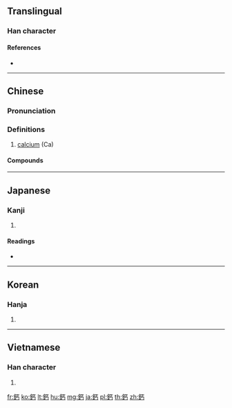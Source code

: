 {{character info/new}}
{{also|钙}}
==Translingual==

===Han character===
{{Han char|rn=167|rad=金|as=04|sn=12|four=81127|canj=CMYS|ids=⿰金丐}}

====References====
* {{Han ref|kx=1299.191|dkj=40254|hdz=64174.060|uh=9223|ud=37411|bh=B674|bd=46708}}

----

==Chinese==
{{zh-forms|s=钙}}

===Pronunciation===
{{zh-pron
|m=gài
|c=koi3
|h=pfs=
|md=
|mn=kài
|w=2ke
|ma=y
|mc=
|oc=
|cat=n
}}

===Definitions===
{{zh-hanzi}}

# [[calcium]] (Ca)

====Compounds====
{{zh-der|氧化鈣|氯化鈣|硫酸鈣|碳酸鈣|磷酸鈣|鈣化作用|鈣片|鈣質}}

{{zh-cat|Chemical elements}}

----

==Japanese==

===Kanji===
{{ja-kanji|grade=|rs=金04}}

# {{defn|lang=ja|sort=金04}}

====Readings====
* {{ja-readings|on=[[かい]] (kai)|kun=[[かるしうむ]] (karushiumu)|nanori=}}

----

==Korean==

===Hanja===
{{ko-hanja|hangeul=개|eumhun=|mr=kae|y=kay}}

# {{defn|lang=ko|sort=金04}}

----

==Vietnamese==

===Han character===
{{vi-hantu|[[cái]]|rs=金04}}

# {{defn|lang=vi|sort=金04}}

[[fr:鈣]]
[[ko:鈣]]
[[lt:鈣]]
[[hu:鈣]]
[[mg:鈣]]
[[ja:鈣]]
[[pl:鈣]]
[[th:鈣]]
[[zh:鈣]]